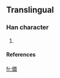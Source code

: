 ==Translingual==
===Han character===
{{Han char|rn=9|rad=人|as=13|sn=15|four=|canj=人一田手 (OMWQ)}}
# {{defn|Han|sort=人13}}
====References====
{{Han ref|kx=0118.051|hdz=80008.220|uh=50F2|ud=20722}}

[[fr:僲]]